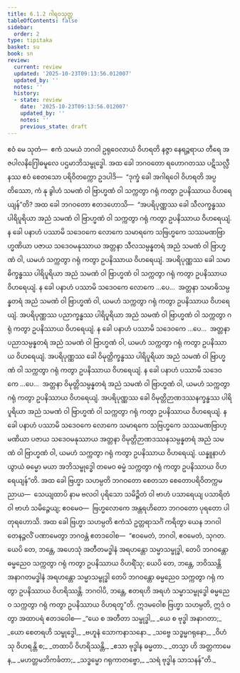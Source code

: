 ```yaml
---
title: 6.1.2 ဂါရဝသုတ္တ
tableOfContents: false
sidebar:
  order: 2
type: tipitaka
basket: su
book: sn
review:
  current: review
  updated: '2025-10-23T09:13:56.012007'
  updated_by: ''
  notes: ''
  history:
  - state: review
    date: '2025-10-23T09:13:56.012007'
    updated_by: ''
    notes: ''
    previous_state: draft
---
```



<ReviewStatus review={frontmatter.review} showDetails={true} />

<HypothesisAnnotation frontmatter={frontmatter} />

<DynamicBreadcrumb />

<Division number="173" book="sn" e="ch" v="18" p="304">

<Paragraph number="1019" book="sn">
ဧဝံ မေ သုတံ—  ဧကံ သမယံ ဘဂဝါ ဥရုဝေလာယံ ဝိဟရတိ နဇ္ဇာ နေရဉ္ဇရာယ တီရေ အဇပါလနိဂြေါဓမူလေ ပဌမာဘိသမ္ဗုဒ္ဓေါ. အထ ခေါ ဘဂဝတော ရဟောဂတဿ ပဋိသလ္လီနဿ ဧဝံ စေတသော ပရိဝိတက္ကော ဥဒပါဒိ—  “ဒုက္ခံ ခေါ အဂါရဝေါ ဝိဟရတိ အပ္ပတိဿော, ကံ နု ခွါဟံ သမဏံ ဝါ ဗြာဟ္မဏံ ဝါ သက္ကတွာ ဂရုံ ကတွာ ဥပနိဿာယ ဝိဟရေယျန်”တိ?
</Paragraph>

<Paragraph number="1020" book="sn">
အထ ခေါ ဘဂဝတော ဧတဒဟောသိ—  “အပရိပုဏ္ဏဿ ခေါ သီလက္ခန္ဓဿ ပါရိပူရိယာ အညံ သမဏံ ဝါ ဗြာဟ္မဏံ ဝါ သက္ကတွာ ဂရုံ ကတွာ ဥပနိဿာယ ဝိဟရေယျံ. န ခေါ ပနာဟံ ပဿာမိ သဒေဝကေ လောကေ သမာရကေ သဗြဟ္မကေ သဿမဏဗြာဟ္မဏိယာ ပဇာယ သဒေဝမနုဿာယ အတ္တနာ သီလသမ္ပန္နတရံ အညံ သမဏံ ဝါ ဗြာဟ္မဏံ ဝါ, ယမဟံ သက္ကတွာ ဂရုံ ကတွာ ဥပနိဿာယ ဝိဟရေယျံ.
</Paragraph>

<Paragraph number="1021" book="sn">
အပရိပုဏ္ဏဿ ခေါ သမာဓိက္ခန္ဓဿ ပါရိပူရိယာ အညံ သမဏံ ဝါ ဗြာဟ္မဏံ ဝါ သက္ကတွာ ဂရုံ ကတွာ ဥပနိဿာယ ဝိဟရေယျံ. န ခေါ ပနာဟံ ပဿာမိ သဒေဝကေ လောကေ …ပေ…  အတ္တနာ သမာဓိသမ္ပန္နတရံ အညံ သမဏံ ဝါ ဗြာဟ္မဏံ ဝါ, ယမဟံ သက္ကတွာ ဂရုံ ကတွာ ဥပနိဿာယ ဝိဟရေယျံ.
</Paragraph>

<Paragraph number="1022" book="sn">
အပရိပုဏ္ဏဿ ပညာက္ခန္ဓဿ ပါရိပူရိယာ အညံ သမဏံ ဝါ ဗြာဟ္မဏံ ဝါ သက္ကတွာ ဂရုံ ကတွာ ဥပနိဿာယ ဝိဟရေယျံ. န ခေါ ပနာဟံ ပဿာမိ သဒေဝကေ …ပေ…  အတ္တနာ ပညာသမ္ပန္နတရံ အညံ သမဏံ ဝါ ဗြာဟ္မဏံ ဝါ, ယမဟံ သက္ကတွာ ဂရုံ ကတွာ ဥပနိဿာယ ဝိဟရေယျံ.
</Paragraph>

<Paragraph number="1023" book="sn">
အပရိပုဏ္ဏဿ ခေါ ဝိမုတ္တိက္ခန္ဓဿ ပါရိပူရိယာ အညံ သမဏံ ဝါ ဗြာဟ္မဏံ ဝါ သက္ကတွာ ဂရုံ ကတွာ ဥပနိဿာယ ဝိဟရေယျံ. န ခေါ ပနာဟံ ပဿာမိ သဒေဝကေ …ပေ…  အတ္တနာ ဝိမုတ္တိသမ္ပန္နတရံ အညံ သမဏံ ဝါ ဗြာဟ္မဏံ ဝါ, ယမဟံ သက္ကတွာ ဂရုံ ကတွာ ဥပနိဿာယ ဝိဟရေယျံ.
</Paragraph>

<Paragraph number="1024" book="sn">
အပရိပုဏ္ဏဿ ခေါ ဝိမုတ္တိဉာဏဒဿနက္ခန္ဓဿ ပါရိပူရိယာ အညံ သမဏံ ဝါ ဗြာဟ္မဏံ ဝါ သက္ကတွာ ဂရုံ ကတွာ ဥပနိဿာယ ဝိဟရေယျံ. န ခေါ ပနာဟံ ပဿာမိ သဒေဝကေ လောကေ သမာရကေ သဗြဟ္မကေ သဿမဏဗြာဟ္မဏိယာ ပဇာယ သဒေဝမနုဿာယ အတ္တနာ ဝိမုတ္တိဉာဏဒဿနသမ္ပန္နတရံ အညံ သမဏံ ဝါ ဗြာဟ္မဏံ ဝါ, ယမဟံ သက္ကတွာ ဂရုံ ကတွာ ဥပနိဿာယ ဝိဟရေယျံ. ယန္နူနာဟံ ယွာယံ ဓမ္မော မယာ အဘိသမ္ဗုဒ္ဓေါ တမေဝ ဓမ္မံ သက္ကတွာ ဂရုံ ကတွာ ဥပနိဿာယ ဝိဟရေယျန်”တိ.
</Paragraph>

<Paragraph number="1025" book="sn">
အထ ခေါ ဗြဟ္မာ သဟမ္ပတိ ဘဂဝတော စေတသာ စေတောပရိဝိတက္ကမညာယ—  သေယျထာပိ နာမ ဗလဝါ ပုရိသော သမိဉ္ဇိတံ ဝါ ဗာဟံ ပသာရေယျ ပသာရိတံ ဝါ ဗာဟံ သမိဉ္ဇေယျ; ဧဝမေဝ—  ဗြဟ္မလောကေ အန္တရဟိတော ဘဂဝတော ပုရတော ပါတုရဟောသိ. အထ ခေါ ဗြဟ္မာ သဟမ္ပတိ ဧကံသံ ဥတ္တရာသင်္ဂံ ကရိတွာ ယေန ဘဂဝါ တေနဉ္ဇလိံ ပဏာမေတွာ ဘဂဝန္တံ ဧတဒဝေါစ—  “ဧဝမေတံ, ဘဂဝါ, ဧဝမေတံ, သုဂတ. ယေပိ တေ, ဘန္တေ, အဟေသုံ အတီတမဒ္ဓါနံ အရဟန္တော သမ္မာသမ္ဗုဒ္ဓါ, တေပိ ဘဂဝန္တော ဓမ္မညေဝ သက္ကတွာ ဂရုံ ကတွာ ဥပနိဿာယ ဝိဟရိံသု; ယေပိ တေ, ဘန္တေ, ဘဝိဿန္တိ အနာဂတမဒ္ဓါနံ အရဟန္တော သမ္မာသမ္ဗုဒ္ဓါ တေပိ ဘဂဝန္တော ဓမ္မညေဝ သက္ကတွာ ဂရုံ ကတွာ ဥပနိဿာယ ဝိဟရိဿန္တိ. ဘဂဝါပိ, ဘန္တေ, ဧတရဟိ အရဟံ သမ္မာသမ္ဗုဒ္ဓေါ ဓမ္မညေဝ သက္ကတွာ ဂရုံ ကတွာ ဥပနိဿာယ ဝိဟရတူ”တိ. ဣဒမဝေါစ ဗြဟ္မာ သဟမ္ပတိ, ဣဒံ ဝတွာ အထာပရံ ဧတဒဝေါစ—
</Paragraph>

<Paragraph number="1026" type="verses" book="sn">
_“ယေ စ အတီတာ သမ္ဗုဒ္ဓါ,_  
_ယေ စ ဗုဒ္ဓါ အနာဂတာ;_  
_ယော စေတရဟိ သမ္ဗုဒ္ဓေါ,_  
_ဗဟူနံ သောကနာသနော._  

</Paragraph>

<Paragraph number="1027" type="verses" book="sn">
_သဗ္ဗေ သဒ္ဓမ္မဂရုနော,_  
_ဝိဟံသု ဝိဟရန္တိ စ;_  
_တထာပိ ဝိဟရိဿန္တိ,_  
_ဧသာ ဗုဒ္ဓါန ဓမ္မတာ._  

</Paragraph>

<Paragraph number="1028" type="verses" book="sn">
_တသ္မာ ဟိ အတ္တကာမေန,_  
_မဟတ္တမဘိကင်္ခတာ;_  
_သဒ္ဓမ္မော ဂရုကာတဗ္ဗော,_  
_သရံ ဗုဒ္ဓါန သာသနန်”တိ._
</Paragraph>
</Division>